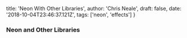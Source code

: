   title: 'Neon With Other Libraries',
  author: 'Chris Neale',
  draft: false,
  date: '2018-10-04T23:46:37.121Z',
  tags: ['neon', 'effects']
}

### Neon and Other Libraries
